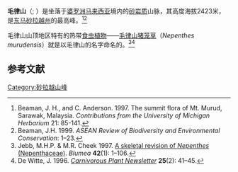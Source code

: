 {{Infobox mountain
| 名称 = 毛律山
| 照片 = Gunung Murud Landscape Near Summit.jpg
| 照片說明 = 毛律山山顶附近的植被
| 海拔 = 2423米
| 位置 = [[婆罗洲|婆罗洲]][[砂拉越|砂拉越]]
| 山脈 = [[可拉必高原|可拉必高原]]
| 座標 = {{coord|3|55|N|115|20|E|region:MY_type:mountain}} 
| 首次登頂 = 1922年由[[埃里克·米约贝里|埃里克·米约贝里]]<ref>Mjöberg, E. 1925. An Expedition to the Kalabit Country and Mt. Murud, Sarawak. ''Geographical Review'' '''15'''(3): 411–427. {{DOI|10.2307/208563}}</ref>
| easiest_route = 
}}
'''毛律山'''（{{lang-ms|Gunung Murud}}; {{lang-en|Mount Murud}}）是坐落于[[婆罗洲|婆罗洲]][[马来西亚|马来西亚]]境内的[[砂岩|砂岩质]]山脉，其高度海拔2423米，是[[东马|东马]][[砂拉越州|砂拉越州]]的最高峰。<ref>Beaman, J. H., and C. Anderson. 1997. The summit flora of Mt. Murud, Sarawak, Malaysia. ''Contributions from the University of Michigan Herbarium'' 21: 85-141.</ref><ref>Beaman, J.H. 1999. {{PDFlink|[http://www.arbec.com.my/pdf/art3mayjun99.pdf Preliminary Enumeration Of The Summit Flora, Mount Murud, Kelabit Highlands, Sarawak.]|99.4 [[Kibibyte|KiB]]<!-- application/pdf, 101826 bytes -->}} ''ASEAN Review of Biodiversity and Environmental Conservation'': 1–23.</ref>

毛律山山顶地区特有的热带[[食虫植物|食虫植物]]——[[毛律山猪笼草|毛律山猪笼草]]（''Nepenthes murudensis''）就是以毛律山的名字命名的。<ref name=J&C>Jebb, M.H.P. & M.R. Cheek 1997. [[猪笼草属（猪笼草科）的框架性修订|A skeletal revision of ''Nepenthes'' (Nepenthaceae)]]. ''Blumea'' '''42'''(1): 1–106.</ref><ref>De Witte, J. 1996. {{PDFlink|[http://carnivorousplants.org/cpn/articles/CPNv25n2p41_45.pdf ''Nepenthes'' of Gunung Murud.]|567 [[Kibibyte|KiB]]<!-- application/pdf, 581107 bytes -->}} ''[[食虫植物通讯|Carnivorous Plant Newsletter]]'' '''25'''(2): 41–45.</ref>

== 参考文献 ==
{{Portal box|马来西亚}}
{{reflist}}

[[Category:砂拉越山峰|Category:砂拉越山峰]]